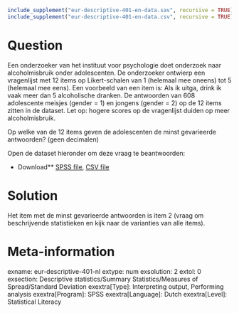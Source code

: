 ```r
include_supplement("eur-descriptive-401-en-data.sav", recursive = TRUE)
include_supplement("eur-descriptive-401-en-data.csv", recursive = TRUE)
```

Question
========
Een onderzoeker van het instituut voor psychologie doet onderzoek naar alcoholmisbruik onder adolescenten. De onderzoeker ontwierp een vragenlijst met 12 items op Likert-schalen van 1 (helemaal mee oneens) tot 5 (helemaal mee eens). Een voorbeeld van een item is: Als ik uitga, drink ik vaak meer dan 5 alcoholische dranken. De antwoorden van 608 adolescente meisjes (gender = 1) en jongens (gender = 2) op de 12 items zitten in de dataset. Let op: hogere scores op de vragenlijst duiden op meer alcoholmisbruik.

Op welke van de 12 items geven de adolescenten de minst gevarieerde antwoorden? (geen decimalen)

Open de dataset hieronder om deze vraag te beantwoorden:

* Download** [SPSS file](eur-descriptive-401-en-data.sav), [CSV file](eur-descriptive-401-en-data.csv)


Solution
========
Het item met de minst gevarieerde antwoorden is item 2 (vraag om beschrijvende statistieken en kijk naar de varianties van alle items).

Meta-information
================
exname: eur-descriptive-401-nl
extype: num
exsolution: 2
extol: 0
exsection: Descriptive statistics/Summary Statistics/Measures of Spread/Standard Deviation
exextra[Type]: Interpreting output, Performing analysis
exextra[Program]: SPSS
exextra[Language]: Dutch
exextra[Level]: Statistical Literacy
